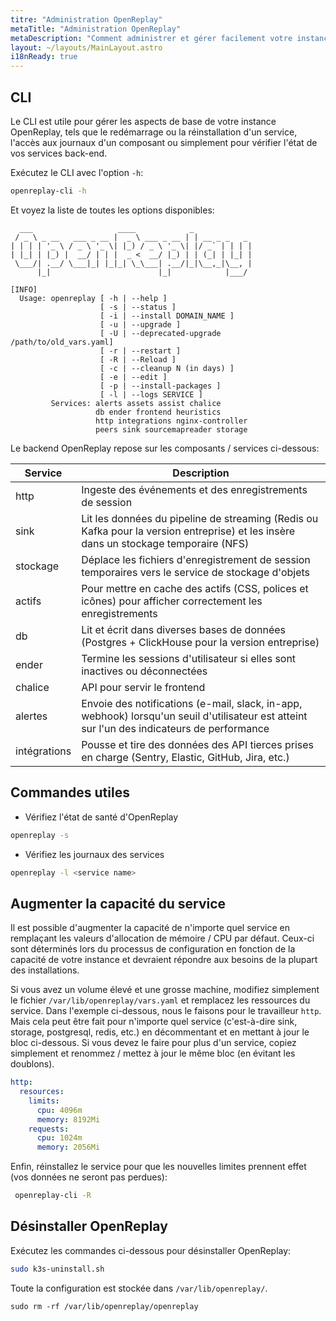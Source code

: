 ```yaml
---
titre: "Administration OpenReplay"
metaTitle: "Administration OpenReplay"
metaDescription: "Comment administrer et gérer facilement votre instance OpenReplay."
layout: ~/layouts/MainLayout.astro
i18nReady: true
---
```


## CLI

Le CLI est utile pour gérer les aspects de base de votre instance OpenReplay, tels que le redémarrage ou la réinstallation d'un service, l'accès aux journaux d'un composant ou simplement pour vérifier l'état de vos services back-end.

Exécutez le CLI avec l'option `-h`:


```bash
openreplay-cli -h
```


Et voyez la liste de toutes les options disponibles:


```shellsession
  ___                   ____            _
 / _ \ _ __   ___ _ __ |  _ \ ___ _ __ | | __ _ _   _
| | | | '_ \ / _ \ '_ \| |_) / _ \ '_ \| |/ _` | | | |
| |_| | |_) |  __/ | | |  _ <  __/ |_) | | (_| | |_| |
 \___/| .__/ \___|_| |_|_| \_\___| .__/|_|\__,_|\__, |
      |_|                        |_|            |___/

[INFO]
  Usage: openreplay [ -h | --help ]
                    [ -s | --status ]
                    [ -i | --install DOMAIN_NAME ]
                    [ -u | --upgrade ]
                    [ -U | --deprecated-upgrade /path/to/old_vars.yaml]
                    [ -r | --restart ]
                    [ -R | --Reload ]
                    [ -c | --cleanup N (in days) ]
                    [ -e | --edit ]
                    [ -p | --install-packages ]
                    [ -l | --logs SERVICE ]
         Services: alerts assets assist chalice
                   db ender frontend heuristics
                   http integrations nginx-controller
                   peers sink sourcemapreader storage
```


Le backend OpenReplay repose sur les composants / services ci-dessous:

| Service | Description |
|---------|-------------|
| http | Ingeste des événements et des enregistrements de session |
| sink | Lit les données du pipeline de streaming (Redis ou Kafka pour la version entreprise) et les insère dans un stockage temporaire (NFS) |
| stockage | Déplace les fichiers d'enregistrement de session temporaires vers le service de stockage d'objets |
| actifs | Pour mettre en cache des actifs (CSS, polices et icônes) pour afficher correctement les enregistrements |
| db | Lit et écrit dans diverses bases de données (Postgres + ClickHouse pour la version entreprise) |
| ender | Termine les sessions d'utilisateur si elles sont inactives ou déconnectées |
| chalice | API pour servir le frontend |
| alertes | Envoie des notifications (e-mail, slack, in-app, webhook) lorsqu'un seuil d'utilisateur est atteint sur l'un des indicateurs de performance |
| intégrations | Pousse et tire des données des API tierces prises en charge (Sentry, Elastic, GitHub, Jira, etc.) |

## Commandes utiles

- Vérifiez l'état de santé d'OpenReplay


```sh
openreplay -s
```


- Vérifiez les journaux des services


```sh
openreplay -l <service name>
```


## Augmenter la capacité du service

Il est possible d'augmenter la capacité de n'importe quel service en remplaçant les valeurs d'allocation de mémoire / CPU par défaut. Ceux-ci sont déterminés lors du processus de configuration en fonction de la capacité de votre instance et devraient répondre aux besoins de la plupart des installations.

Si vous avez un volume élevé et une grosse machine, modifiez simplement le fichier `/var/lib/openreplay/vars.yaml` et remplacez les ressources du service. Dans l'exemple ci-dessous, nous le faisons pour le travailleur `http`. Mais cela peut être fait pour n'importe quel service (c'est-à-dire sink, storage, postgresql, redis, etc.) en décommentant et en mettant à jour le bloc ci-dessous. Si vous devez le faire pour plus d'un service, copiez simplement et renommez / mettez à jour le même bloc (en évitant les doublons).


```yaml
http:
  resources:
    limits:
      cpu: 4096m
      memory: 8192Mi
    requests:
      cpu: 1024m
      memory: 2056Mi
```


Enfin, réinstallez le service pour que les nouvelles limites prennent effet (vos données ne seront pas perdues):


```bash
 openreplay-cli -R
```


## Désinstaller OpenReplay

Exécutez les commandes ci-dessous pour désinstaller OpenReplay:


```bash
sudo k3s-uninstall.sh
```


Toute la configuration est stockée dans `/var/lib/openreplay/`.


```
sudo rm -rf /var/lib/openreplay/openreplay
```

